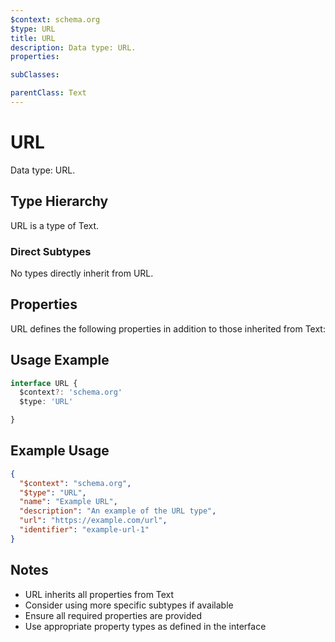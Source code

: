```yaml
---
$context: schema.org
$type: URL
title: URL
description: Data type: URL.
properties:

subClasses:

parentClass: Text
---
```


# URL

Data type: URL.

## Type Hierarchy

URL is a type of Text.

### Direct Subtypes

No types directly inherit from URL.

## Properties

URL defines the following properties in addition to those inherited from Text:



## Usage Example

```typescript
interface URL {
  $context?: 'schema.org'
  $type: 'URL'

}
```

## Example Usage

```json
{
  "$context": "schema.org",
  "$type": "URL",
  "name": "Example URL",
  "description": "An example of the URL type",
  "url": "https://example.com/url",
  "identifier": "example-url-1"
}
```

## Notes

- URL inherits all properties from Text
- Consider using more specific subtypes if available
- Ensure all required properties are provided
- Use appropriate property types as defined in the interface
